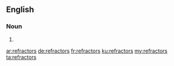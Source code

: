 ==English==

===Noun===
{{head|en|plural}}

# {{plural of|refractor|lang=en|nocat=1}}

[[ar:refractors]]
[[de:refractors]]
[[fr:refractors]]
[[ku:refractors]]
[[my:refractors]]
[[ta:refractors]]